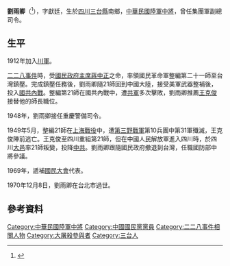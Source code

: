 '''劉雨卿'''（{{bd|1892年||1970年|12月8日}}<ref>{{Cite web |url=http://www.hakka.gov.tw/dl.asp?fileName=511415515271.pdf |title=客籍大老丘念台與戰後臺灣歷史 之研究 |access-date=2015-08-09 |archive-url=https://web.archive.org/web/20150924030200/http://www.hakka.gov.tw/dl.asp?fileName=511415515271.pdf |archive-date=2015-09-24 |dead-url=yes }}</ref>），字獻廷，生於[[四川|四川]][[三台縣|三台縣]]南鄉，[[中華民國陸軍|中華民國陸軍]][[中將|中將]]，曾任集團軍副總司令。

==生平==

1912年加入[[川軍|川軍]]。

[[二二八事件|二二八事件]]時，受[[國民政府主席|國民政府主席]][[蔣中正|蔣中正]]之命，率領國民革命軍整編第二十一師至台灣鎮壓。完成鎮壓任務後，劉雨卿隨21師回到中國大陸，接受美軍武器整補後，投入[[國共內戰|國共內戰]]。整編第21師在國共內戰中，遭[[解放軍|共軍]]多次擊敗，劉雨卿推薦[[王克俊|王克俊]]接替他的師長職位。

1948年，劉雨卿接任重慶警備司令。

1949年5月，整編21師在[[上海戰役|上海戰役]]中，遭[[中國人民解放軍第三野戰軍|第三野戰軍]]第10兵團中第31軍殲滅，王克俊陣前逃亡。王克俊至四川重組第21師，但在中國人民解放軍進入四川時，於四川[[大邑縣|大邑]]率21師叛變，投降[[中共|中共]]。劉雨卿跟隨國民政府撤退到台灣，任職國防部中將參議。

1969年，遞補[[國民大會|國民大會]]代表。

1970年12月8日，劉雨卿在台北市過世。

== 參考資料 ==
{{Reflist|2}}

[[Category:中華民國陸軍中將|Category:中華民國陸軍中將]]
[[Category:中國國民黨黨員|Category:中國國民黨黨員]]
[[Category:二二八事件相關人物|Category:二二八事件相關人物]]
[[Category:大屠殺參與者|Category:大屠殺參與者]]
[[Category:三台人|Category:三台人]]